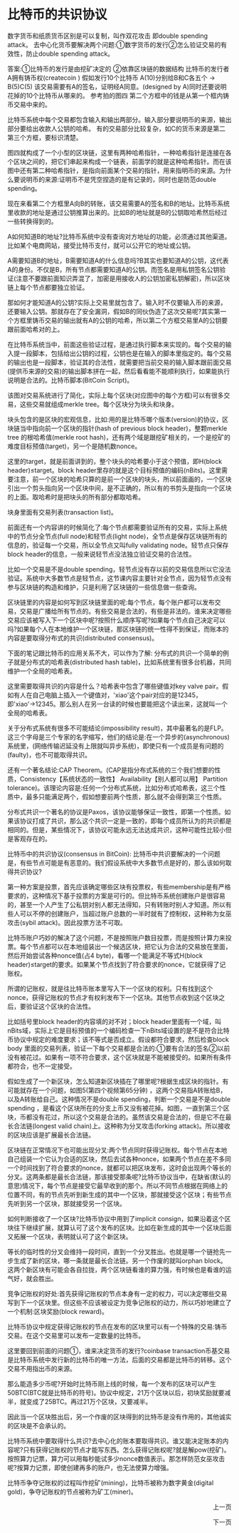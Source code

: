 

# 比特币的共识协议

数字货币和纸质货币区别是可以复制，叫作双花攻击  即double spending attack。
去中心化货币要解决两个问题:①数字货币的发行②怎么验证交易的有效性，防止double spending attack。   

答案:①比特币的发行是由挖矿决定的
②依靠区块链的数据结构
比特币的发行者A拥有铸币权(createcoin
) 假如发行10个比特币  A(10)分别给B和C各五个  → B(5)C(5) 该交易需要有A的签名，证明经A同意。(designed by A)同时还要说明花掉的10个比特币从哪来的。
参考拍的图四  第二个方框中的钱是从第一个框内铸币交易中来的。

比特币系统中每个交易都包含输入和输出两部分。输入部分要说明币的来源，输出部分要给出收款人公钥的哈希。
有的交易部分比较复杂，如C的货币来源是第二第三个方框，要标识清楚。

图四就构成了一个小型的区块链，这里有两种哈希指针，一种哈希指针是连接在各个区块之间的，把它们串起来构成一个链表，前面学的就是这种哈希指针。而在该图中还有第二种哈希指针，是指向前面某个交易的指针，用来指明币的来源。为什么要说明币的来源:证明币不是凭空捏造的是有记录的，同时也是防范double spending。

现在来看第二个方框里A向B的转账，该交易需要A的签名和B的地址。比特币系统里收款的地址是通过公钥推算出来的。比如B的地址就是B的公钥取哈希然后经过一些转换得到的。

A如何知道B的地址?比特币系统中没有查询对方地址的功能，必须通过其他渠道。比如某个电商网站，接受比特币支付，就可以公开它的地址或公钥。

A需要知道B的地址，B需要知道A的什么信息吗?B其实也要知道A的公钥，这代表A的身份。不仅是B，所有节点都需要知道A的公钥。而签名是用私钥签名公钥验证(注意不要跟前面知识弄混了，加密是用接收人的公钥加密私钥解密)，所以区块链上每个节点都要独立验证。

那如何才能知道A的公钥?实际上交易里就包含了。输入时不仅要输入币的来源，还要输入公钥。那就存在了安全漏洞，假如B的同伙伪造了这次交易呢?其实第一个方框里铸币交易的输出就有A的公钥的哈希，所以第二个方框交易里A的公钥要跟前面哈希对的上。

在比特币系统当中，前面这些验证过程，是通过执行脚本来实现的。每个交易的输入提一段脚本，包括给出公钥的过程，公钥也是在输入的脚本里指定的。每个交易的输出也是一段脚本，验证其的合法性，就需要把当前交易的输入脚本跟前面交易(提供币来源的交易)的输出脚本拼在一起，然后看看能不能顺利执行，如果能执行说明是合法的。比特币脚本(BitCoin Script)。

该图对交易系统进行了简化，实际上每个区块(对应图中的每个方框)可以有很多交易，这些交易就组成merkle tree。每个区块分为块头和块身。

块头包含的是区块的宏观信息，比如:用的是比特币哪个版本(version)的协议，区块链当中指向前一个区块的指针(hash of previous block header)，整颗merkle tree 的根哈希值(merkle root hash)，还有两个域是跟挖矿相关的，一个是挖矿的难度目标预值(target)，另一个是随机数nonce。

这里的target，就是前面讲到的，整个块头的哈希要小于这个预值，即H(block header)≤target。block header里存的就是这个目标预值的编码(nBits)。这里需要注意，前一个区块的哈希只算的是前一个区块的块头，所以前面画的，一个区块引出一个剪头指向另一个区块中间，是不正确的，所以有的书剪头是指向一个区块的上面。取哈希时是把块头的所有部分都取哈希。

块身里面有交易列表(transaction list)。

前面还有一个内容讲的时候简化了:每个节点都需要验证所有的交易，实际上系统中的节点分全节点(full node)和轻节点(light node)，全节点是保存区块链所有的信息的，验证每一个交易，所以全节点又叫fully validating node。轻节点只保存block header的信息，一般来说轻节点没法独立验证交易的合法性。

比如一个交易是不是double spending，轻节点没有存以前的交易信息所以它没法验证。系统中大多数节点是轻节点，这节课内容主要针对全节点，因为轻节点没有参与区块链的构造和维护，只是利用了区块链的一些信息做一些查询。

区块链里的内容是如何写到区块链里面的呢:每个节点，每个账户都可以发布交易，交易是广播给所有节点的。有些交易是合法的，有些是非法的。谁来决定哪些交易应该被写入下一个区块中呢?按照什么顺序写呢?如果每个节点自己决定可以吗?如果每个人在本地维护一个区块链，那区块链的统一性得不到保证，而账本的内容是要取得分布式的共识(distributed consensus)。

下面的笔记跟比特币的应用关系不大，可以作为了解:
分布式的共识一个简单的例子就是分布式的哈希表(distributed hash table)，比如系统里有很多台机器，共同维护一个全局的哈希表。

这里需要取得共识的内容是什么？哈希表中包含了哪些键值对key valve pair。假如有人在自己电脑上插入一个键值对，'xiao'这个pair对应的是12345，即'xiao'→12345。那么别人在另一台读的时候也要能把这个读出来，这就叫一个全局的哈希表。

关于分布式系统有很多不可能结论(impossibility result)，其中最著名的是FLP。这三个字母是三个专家的名字缩写，他们的结论是:在一个异步的(asynchronous)系统里，(网络传输迟延没有上限就叫异步系统)，即使只有一个成员是有问题的(faulty)，也不可能取得共识。

还有一个著名结论:CAP Theorem。(CAP是指分布式系统的三个我们想要的性质，Consistency【系统状态的一致性】  Availability【别人都可以用】 Partition tolerance)。该理论内容是:任何一个分布式系统，比如分布式哈希表，这三个性质中，最多只能满足两个，假如想要前两个性质，那么就不会得到第三个性质。

分布式共识一个著名的协议是Paxos，该协议能够保证一致性，即第一个性质。如果该协议打成了共识，那么这个共识一定是一致的，即每个成员所认为的共识都是相同的。但是，某些情况下，该协议可能永远无法达成共识，这种可能性比较小但是客观存在的。

比特币中的共识协议(consensus in BitCoin):
比特币中共识要解决的一个问题是，有些节点可能是有恶意的。我们假设系统中大多数节点是好的，那么该如何取得共识协议?

第一种方案是投票，首先应该确定哪些区块有投票权，有些membership是有严格要求的，这种情况下基于投票的方案是可行的。但比特币系统创建账户是很容易的，甚至一个人产生了公私钥对别人都无法得知，只有转账时别人才知道。所以有些人可以不停的创建账户，当超过账户总数的一半时就有了控制权，这种称为女巫攻击(sybil attack)。因此投票方法不可取。

比特币账户巧妙的解决了这个问题，不是按照账户数目投票，而是按照计算力来投票。每个节点都可以在本地组装出一个候选区块，把它认为合法的交易放在里面，然后开始尝试各种nonce值(占4 byte)，看哪一个能满足不等式H(block header)≤target的要求。如果某个节点找到了符合要求的nonce，它就获得了记账权。

所谓的记账权，就是往比特币账本里写入下一个区块的权利。只有找到这个nonce，获得记账权的节点才有权利发布下一个区块。其他节点收到这个区块之后，要验证这个区块的合法性。

比如括号里block header的内容填的对不对；block header里面有一个域，叫nBits域，实际上它是目标预值的一个编码检查一下nBits域设置的是不是符合比特币协议中规定的难度要求；该不等式是否成立。假设都符合要求，然后检查block body 里面的交易列表，验证一下每个交易都是合法的:①要有合法的签名②以前没有被花过。如果有一项不符合要求，这个区块就是不能被接受的。如果所有条件都符合，也不一定接受。

假如生成了一个新区块，怎么知道新区块插在了哪里呢?根据生成区块的指针。有可能就存在一个问题，如图5(第四个视频第65分钟) ，这两个交易指A转账给B，以及A转账给自己。这种情况不是double spending，判断一个交易是不是double spending ，是看这个区块所在的分支上币又没有被花掉。如图，一直到第三个区块，币都没有花过，所以这个交易是合法的。虽然该交易是合法的，但是它不在最长合法链(longest valid chain)上。这种称为分叉攻击(forking attack)。所以接收的区块应该是扩展最长合法链。

区块链在正常情况下也可能出现分叉:两个节点同时获得记账权。每个节点在本地自己组装一个它认为合适的区块，然后去试各种nonce，如果两个节点在差不多同一个时间找到了符合要求的nonce，就都可以把区块发布，这时会出现两个等长的分叉。这两条都是最长合法链，那该接受那条呢?比特币协议当中，在缺省(默认的意思)情况下，每个节点是接受它最早收到的那个。所以不同节点根据在网络上的位置不同，有的节点先听到新生成的其中一个区块，那就接受这个区块；有些节点先听到另一个区块，那就接受另一个区块。

如何判断接收了一个区块?比特币协议中用到了implicit consign，如果沿着这个区块往下继续扩展，就算认可了这个发布的区块。比如在新生成的其中一个区块后面又拓展一个区块，表明就认可了这个新区块。

等长的临时性的分叉会维持一段时间，直到一个分叉胜出。也就是哪一个链抢先一步生成了新的区块，哪一条就是最长合法链。另一个作废的就叫orphan block。这两个新区块有可能会各自拉拢，两个区块链看谁的算力强，有时候也是看谁的运气好，就会胜出。

竞争记账权的好处:首先获得记账权的节点本身有一定的权力，可以决定哪些交易写到下一个区块里。但这些不应该被设定为竞争记账权的动力，所以巧妙地建立了一个机制:区块奖励(block reward)。

比特币协议中规定获得记账权的节点在发布的区块里可以有一个特殊的交易:铸币交易。在这个交易里可以发布一定数量的比特币。

这里要回到前面的问题①，谁来决定货币的发行?coinbase transaction币基交易是比特币系统中发行新的比特币的唯一方法，后面的交易都是比特币的转移。这个交易不用指出币的来源。

那么能造多少币呢?开始时比特币刚上线的时候，每一个发布的区块可以产生50BTC(BTC就是比特币的符号)。协议中规定，21万个区块以后，初块奖励就要减半，就变成了25BTC。再过21万个区块，又要减半。

因此当一个区块胜出后，另一个作废的区块得到的比特币是没有作用的，其他诚实的区块是不会承认的。

比特币系统中要取得什么共识?去中心化的账本要取得共识。谁又能决定账本的内容呢?只有获得记账权的节点才能写东西。怎么获得记账权呢?就是解pow(挖矿)。按照算力记票，算力可以用每秒能试多少nonce数值表示。那怎样防范女巫攻击呢?按算力记票，即使创建再多的账户，也无法使算力增强。

比特币争夺记账权的过程叫作挖矿(mining)，比特币被称为数字黄金(digital gold)，争夺记账权的节点被称为矿工(miner)。



<p align='right'><Link href='web3-2'>上一页</Link></p>

<p align='right'><Link href='web3-4'>下一页</Link></p>
